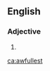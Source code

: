 ==English==

===Adjective===
{{head|en|adjective superlative form}}

# {{en-superlative of|awful}}

[[ca:awfullest]]